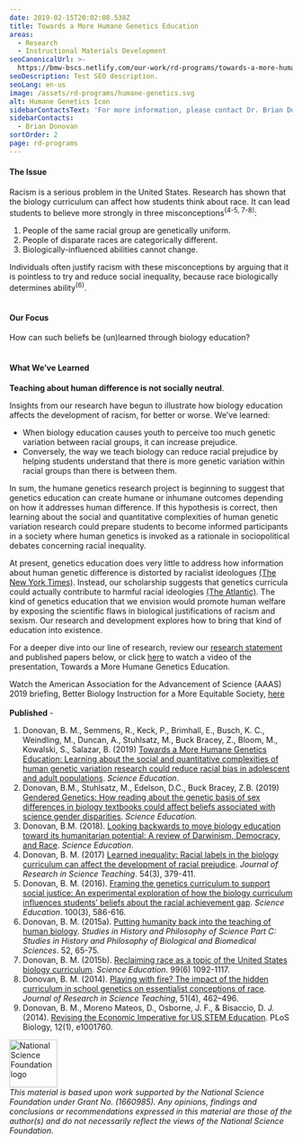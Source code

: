 ```yaml
---
date: 2019-02-15T20:02:08.538Z
title: Towards a More Humane Genetics Education
areas:
  - Research
  - Instructional Materials Development
seoCanonicalUrl: >-
  https://bmw-bscs.netlify.com/our-work/rd-programs/towards-a-more-humane-genetics-education
seoDescription: Test SEO description.
seoLang: en-us
image: /assets/rd-programs/humane-genetics.svg
alt: Humane Genetics Icon
sidebarContactsText: 'For more information, please contact Dr. Brian Donovan.'
sidebarContacts:
  - Brian Donovan
sortOrder: 2
page: rd-programs
---
```

#### The Issue
Racism is a serious problem in the United States. Research has shown that the biology curriculum can affect how students think about race. It can lead students to believe more strongly in three misconceptions<sup>(4-5, 7-8)</sup>:

1. People of the same racial group are genetically uniform.
2. People of disparate races are categorically different.
3. Biologically-influenced abilities cannot change.

Individuals often justify racism with these misconceptions by arguing that it is pointless to try and reduce social inequality, because race biologically determines ability<sup>(6)</sup>.
<br>
</br>
#### Our Focus
How can such beliefs be (un)learned through biology education?
</br>
<br>
#### What We’ve Learned
**Teaching about human difference is not socially neutral**.

Insights from our research have begun to illustrate how biology education affects the development of racism, for better or worse. We’ve learned:

* When biology education causes youth to perceive too much genetic variation between racial groups, it can increase prejudice.
* Conversely, the way we teach biology can reduce racial prejudice by helping students understand that there is more genetic variation within racial groups than there is between them.

In sum, the humane genetics research project is beginning to suggest that genetics education can create humane or inhumane outcomes depending on how it addresses human difference. If this hypothesis is correct, then learning about the social and quantitative complexities of human genetic variation research could prepare students to become informed participants in a society where human genetics is invoked as a rationale in sociopolitical debates concerning racial inequality.

At present, genetics education does very little to address how information about human genetic difference is distorted by racialist ideologues <a href="https://www.nytimes.com/2018/10/17/us/white-supremacists-science-dna.html" target="_blank" rel="noopener noreferrer">(The New York Times)</a>. Instead, our scholarship suggests that genetics curricula could actually contribute to harmful racial ideologies <a href="https://www.theatlantic.com/science/archive/2018/09/teaching-race-high-school-biology-textbooks/570319/" target="_blank" rel="noopener noreferrer">(The Atlantic)</a>. The kind of genetics education that we envision would promote human welfare by exposing the scientific flaws in biological justifications of racism and sexism. Our research and development explores how to bring that kind of education into existence.

For a deeper dive into our line of research, review our <a href="https://media.bscs.org/human/research_statement.pdf" target="_blank" rel="noopener noreferrer">research statement</a>  and published papers below, or click <a href="https://vimeo.com/315526217">here</a> to watch a video of the presentation, Towards a More Humane Genetics Education.

Watch the American Association for the Advancement of Science (AAAS) 2019 briefing, Better Biology Instruction for a More Equitable Society, <a href="https://www.eurekalert.org/aaasnewsroom/2019/webcast/?b=10" target="_blank" rel="noopener noreferrer">here</a> 
<br>
</br>
**Published** -

1. Donovan, B. M., Semmens, R., Keck, P., Brimhall, E., Busch, K. C., Weindling, M., Duncan, A., Stuhlsatz, M., Buck Bracey, Z., Bloom, M., Kowalski, S., Salazar, B. (2019) <a href="https://onlinelibrary.wiley.com/doi/pdf/10.1002/sce.21506" target="_blank" rel="noopener noreferrer">Towards a More Humane Genetics Education: Learning about the social and quantitative complexities of human genetic variation research could reduce racial bias in adolescent and adult populations</a>. _Science Education_.
2. Donovan, B.M., Stuhlsatz, M., Edelson, D.C., Buck Bracey, Z.B. (2019) <a href="https://bscs.org/sites/default/files/gendered_genetics.pdf" target="_blank" rel="noopener noreferrer">Gendered Genetics: How reading about the genetic basis of sex differences in biology textbooks could affect beliefs associated with science gender disparities</a>. _Science Education_. 
3. Donovan, B.M. (2018). <a href="https://onlinelibrary.wiley.com/doi/abs/10.1002/sce.21480" target="_blank" rel="noopener noreferrer">Looking backwards to move biology education toward its humanitarian potential: A review of Darwinism, Democracy, and Race</a>. _Science Education_. 
4. Donovan, B. M. (2017) <a href="https://onlinelibrary.wiley.com/doi/abs/10.1002/tea.21370" target="_blank" rel="noopener noreferrer">Learned inequality: Racial labels in the biology curriculum can affect the development of racial prejudice</a>. _Journal of Research in Science Teaching_. 54(3), 379-411. 
5. Donovan, B. M. (2016). <a href="https://onlinelibrary.wiley.com/doi/abs/10.1002/sce.21221" target="_blank" rel="noopener noreferrer">Framing the genetics curriculum to support social justice: An experimental exploration of how the biology curriculum influences students’ beliefs about the racial achievement gap</a>. _Science Education_. 100(3), 586-616. 
6. Donovan, B. M. (2015a). <a href="https://www.sciencedirect.com/science/article/pii/S1369848615000138" target="_blank" rel="noopener noreferrer">Putting humanity back into the teaching of human biology</a>. _Studies in History and Philosophy of Science Part C: Studies in History and Philosophy of Biological and Biomedical Sciences_. 52, 65-75. 
7. Donovan, B. M. (2015b). <a href="https://onlinelibrary.wiley.com/doi/abs/10.1002/sce.21173" target="_blank" rel="noopener noreferrer">Reclaiming race as a topic of the United States biology curriculum</a>. _Science Education_. 99(6) 1092-1117. 
8. Donovan, B. M. (2014). <a href="https://onlinelibrary.wiley.com/doi/abs/10.1002/tea.21138" target="_blank" rel="noopener noreferrer">Playing with fire? The impact of the hidden curriculum in school genetics on essentialist conceptions of race</a>. _Journal of Research in Science Teaching_, 51(4), 462–496. 
9. Donovan, B. M., Moreno Mateos, D., Osborne, J. F., & Bisaccio, D. J. (2014). <a href="https://journals.plos.org/plosbiology/article id=10.1371/journal.pbio.1001760" target="_blank" rel="noopener noreferrer">Revising the Economic Imperative for US STEM Education</a>. PLoS Biology, 12(1), e1001760.

<div class="d-flex justify-content-center">
  <div class="p-2">
    <a href="https://www.nsf.gov" target="_blank" rel="noopener noreferrer">
      <img src="/assets/nsf_logo.svg" alt="National Science Foundation logo" style="height: 85px;" />
    </a>
  </div>
  <p class="p-2" style="margin: 0;"></p><em>This  material  is  based  upon  work  supported  by  the  National  Science Foundation under Grant No. (1660985). Any opinions, findings and conclusions or recommendations expressed in this material are those of the author(s) and do not necessarily reflect the views of the National Science Foundation.</em></p>
</div>

